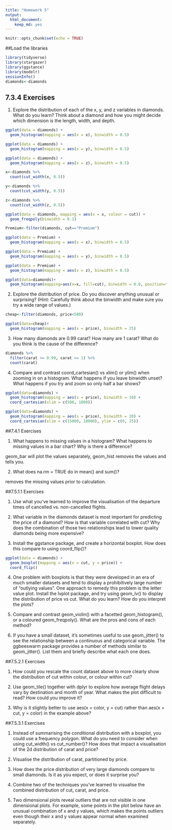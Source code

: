```yaml
---
title: "Homework 5"
output: 
  html_document: 
    keep_md: yes
---
```


```r
knitr::opts_chunk$set(echo = TRUE)
```

##Load the libraries
```r
library(tidyverse)
library(stargazer)
library(ggstance)
library(modelr)
sessionInfo()
diamonds<-diamonds
```

## 7.3.4 Exercises

1. Explore the distribution of each of the x, y, and z variables in diamonds. What do you learn? Think about a diamond and how you might decide which dimension is the length, width, and depth.

```r
ggplot(data = diamonds) +
  geom_histogram(mapping = aes(x = x), binwidth = 0.5)

ggplot(data = diamonds) +
  geom_histogram(mapping = aes(x = y), binwidth = 0.5)

ggplot(data = diamonds) +
  geom_histogram(mapping = aes(x = z), binwidth = 0.5)
```


```r

x<-diamonds %>%
  count(cut_width(x, 0.5))

y<-diamonds %>% 
  count(cut_width(y, 0.5))

z<-diamonds %>% 
  count(cut_width(z, 0.5))
```

```r
ggplot(data = diamonds, mapping = aes(x = x, colour = cut)) +
  geom_freqpoly(binwidth = 0.1)

Premium<-filter(diamonds, cut=="Premium")

ggplot(data = Premium) +
  geom_histogram(mapping = aes(x = x), binwidth = 0.5)

ggplot(data = Premium) +
  geom_histogram(mapping = aes(x = y), binwidth = 0.5)

ggplot(data = Premium) +
  geom_histogram(mapping = aes(x = z), binwidth = 0.5)

ggplot(data=diamonds)+
  geom_histogram(mapping=aes(x=x, fill=cut), binwidth = 0.8, position="dodge")
```

2. Explore the distribution of price. Do you discover anything unusual or surprising? (Hint: Carefully think about the binwidth and make sure you try a wide range of values.)

```r
cheap<-filter(diamonds, price<500)

ggplot(data=cheap)+
  geom_histogram(mapping = aes(x = price), binwidth = 25)
```

3. How many diamonds are 0.99 carat? How many are 1 carat? What do you think is the cause of the difference?

```r
diamonds %>%
  filter(carat >= 0.99, carat <= 1) %>%
  count(carat)
```

4. Compare and contrast coord_cartesian() vs xlim() or ylim() when zooming in on a histogram. What happens if you leave binwidth unset? What happens if you try and zoom so only half a bar shows?

```r
ggplot(data=diamonds) + 
  geom_histogram(mapping = aes(x = price), binwidth = 10) +
  coord_cartesian(xlim = c(500, 1000))

ggplot(data=diamonds) + 
  geom_histogram(mapping = aes(x = price), binwidth = 20) +
  coord_cartesian(xlim = c(15000, 18000), ylim = c(0, 25))
```

##7.4.1 Exercises

1. What happens to missing values in a histogram? What happens to missing values in a bar chart? Why is there a difference?

geom_bar will plot the values separately, geom_hist removes the values and tells you.

2. What does na.rm = TRUE do in mean() and sum()?

removes the missing values prior to calculation.

##7.5.1.1 Exercises

1. Use what you’ve learned to improve the visualisation of the departure times of cancelled vs. non-cancelled flights.

2. What variable in the diamonds dataset is most important for predicting the price of a diamond? How is that variable correlated with cut? Why does the combination of those two relationships lead to lower quality diamonds being more expensive?

3. Install the ggstance package, and create a horizontal boxplot. How does this compare to using coord_flip()?

```r
ggplot(data = diamonds) +
  geom_boxplot(mapping = aes(x = cut, y = price)) +
  coord_flip()
```

  
4. One problem with boxplots is that they were developed in an era of much smaller datasets and tend to display a prohibitively large number of “outlying values”. One approach to remedy this problem is the letter value plot. Install the lvplot package, and try using geom_lv() to display the distribution of price vs cut. What do you learn? How do you interpret the plots?

5. Compare and contrast geom_violin() with a facetted geom_histogram(), or a coloured geom_freqpoly(). What are the pros and cons of each method?

6. If you have a small dataset, it’s sometimes useful to use geom_jitter() to see the relationship between a continuous and categorical variable. The ggbeeswarm package provides a number of methods similar to geom_jitter(). List them and briefly describe what each one does.

##7.5.2.1 Exercises

1. How could you rescale the count dataset above to more clearly show the distribution of cut within colour, or colour within cut?

2. Use geom_tile() together with dplyr to explore how average flight delays vary by destination and month of year. What makes the plot difficult to read? How could you improve it?

3. Why is it slightly better to use aes(x = color, y = cut) rather than aes(x = cut, y = color) in the example above?

##7.5.3.1 Exercises

1. Instead of summarising the conditional distribution with a boxplot, you could use a frequency polygon. What do you need to consider when using cut_width() vs cut_number()? How does that impact a visualisation of the 2d distribution of carat and price?

2. Visualise the distribution of carat, partitioned by price.

3. How does the price distribution of very large diamonds compare to small diamonds. Is it as you expect, or does it surprise you?

4. Combine two of the techniques you’ve learned to visualise the combined distribution of cut, carat, and price.

5. Two dimensional plots reveal outliers that are not visible in one dimensional plots. For example, some points in the plot below have an unusual combination of x and y values, which makes the points outliers even though their x and y values appear normal when examined separately.